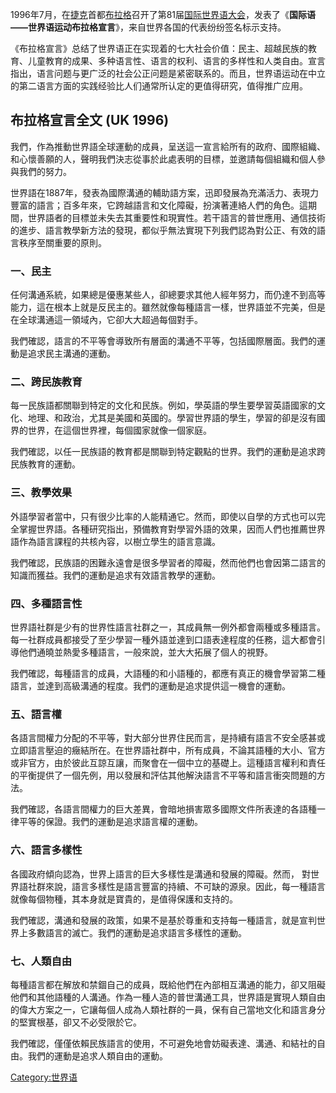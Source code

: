 {{Esperanto|expanded=History}}
1996年7月，在[[捷克|捷克]]首都[[布拉格|布拉格]]召开了第81届[[国际世界语大会|国际世界语大会]]，发表了《'''国际语——世界语运动布拉格宣言'''》，来自世界各国的代表纷纷签名标示支持。

《布拉格宣言》总结了世界语正在实现着的七大社会价值：民主、超越民族的教育、儿童教育的成果、多种语言性、语言的权利、语言的多样性和人类自由。宣言指出，语言问题与更广泛的社会公正问题是紧密联系的。而且，世界语运动在中立的第二语言方面的实践经验比人们通常所认定的更值得研究，值得推广应用。

== 布拉格宣言全文 (UK 1996) ==

我們，作為推動世界語全球運動的成員，呈送這一宣言給所有的政府、國際組織、和心懷善願的人，聲明我們決志從事於此處表明的目標，並邀請每個組織和個人參與我們的努力。

世界語在1887年，發表為國際溝通的輔助語方案，迅即發展為充滿活力、表現力豐富的語言；百多年來，它跨越語言和文化障礙，扮演著連絡人們的角色。這期間，世界語者的目標並未失去其重要性和現實性。若干語言的普世應用、通信技術的進步、語言教學新方法的發現，都似乎無法實現下列我們認為對公正、有效的語言秩序至關重要的原則。

=== 一、民主 ===

任何溝通系統，如果總是優惠某些人，卻總要求其他人經年努力，而仍達不到高等能力，這在根本上就是反民主的。雖然就像每種語言一樣，世界語並不完美，但是在全球溝通這一領域內，它卻大大超過每個對手。

我們確認，語言的不平等會導致所有層面的溝通不平等，包括國際層面。我們的運動是追求民主溝通的運動。

=== 二、跨民族教育 ===

每一民族語都關聯到特定的文化和民族。例如，學英語的學生要學習英語國家的文化、地理、和政治，尤其是美國和英國的。學習世界語的學生，學習的卻是沒有國界的世界，在這個世界裡，每個國家就像一個家庭。

我們確認，以任一民族語的教育都是關聯到特定觀點的世界。我們的運動是追求跨民族教育的運動。

=== 三、教學效果 ===

外語學習者當中，只有很少比率的人能精通它。然而，即使以自學的方式也可以完全掌握世界語。各種研究指出，預備教育對學習外語的效果，因而人們也推薦世界語作為語言課程的共核內容，以樹立學生的語言意識。

我們確認，民族語的困難永遠會是很多學習者的障礙，然而他們也會因第二語言的知識而獲益。我們的運動是追求有效語言教學的運動。

=== 四、多種語言性 ===

世界語社群是少有的世界性語言社群之一，其成員無一例外都會兩種或多種語言。每一社群成員都接受了至少學習一種外語並達到口語表達程度的任務，這大都會引導他們通曉並熱愛多種語言，一般來說，並大大拓展了個人的視野。

我們確認，每種語言的成員，大語種的和小語種的，都應有真正的機會學習第二種語言，並達到高級溝通的程度。我們的運動是追求提供這一機會的運動。

=== 五、語言權 ===

各語言間權力分配的不平等，對大部分世界住民而言，是持續有語言不安全感甚或立即語言壓迫的癥結所在。在世界語社群中，所有成員，不論其語種的大小、官方或非官方，由於彼此互諒互讓，而聚會在一個中立的基礎上。這種語言權利和責任的平衡提供了一個先例，用以發展和評估其他解決語言不平等和語言衝突問題的方法。

我們確認，各語言間權力的巨大差異，會暗地損害眾多國際文件所表達的各語種一律平等的保證。我們的運動是追求語言權的運動。

=== 六、語言多樣性 ===

各國政府傾向認為，世界上語言的巨大多樣性是溝通和發展的障礙。然而， 對世界語社群來說，語言多樣性是語言豐富的持續、不可缺的源泉。因此，每一種語言就像每個物種，其本身就是寶貴的，是值得保護和支持的。

我們確認，溝通和發展的政策，如果不是基於尊重和支持每一種語言，就是宣判世界上多數語言的滅亡。我們的運動是追求語言多樣性的運動。

=== 七、人類自由 ===

每種語言都在解放和禁錮自己的成員，既給他們在內部相互溝通的能力，卻又阻礙他們和其他語種的人溝通。作為一種人造的普世溝通工具，世界語是實現人類自由的偉大方案之一，它讓每個人成為人類社群的一員，保有自己當地文化和語言身分的堅實根基，卻又不必受限於它。

我們確認，僅僅依賴民族語言的使用，不可避免地會妨礙表達、溝通、和結社的自由。我們的運動是追求人類自由的運動。

[[Category:世界语|Category:世界语]]